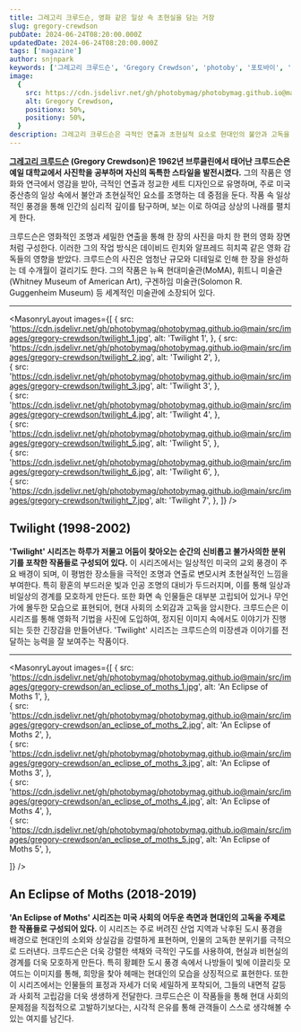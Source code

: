 ```yaml
---
title: 그레고리 크루드슨, 영화 같은 일상 속 초현실을 담는 거장
slug: gregory-crewdson
pubDate: 2024-06-24T08:20:00.000Z
updatedDate: 2024-06-24T08:20:00.000Z
tags: ['magazine']
author: snjnpark
keywords: ['그레고리 크루드슨', 'Gregory Crewdson', 'photoby', '포토바이', '사진작가', 'photography']
image:
  {
    src: https://cdn.jsdelivr.net/gh/photobymag/photobymag.github.io@main/src/images/gregory-crewdson/twilight_2.jpg,
    alt: Gregory Crewdson,
    positionx: 50%,
    positiony: 50%,
  }
description: 그레고리 크루드슨은 극적인 연출과 초현실적 요소로 현대인의 불안과 고독을 표현하는 사진 작가로, 영화적인 조명과 디테일한 연출을 통해 한 편의 영화 장면처럼 작품을 구성한다. 대표작으로 'Twilight'와 'An Eclipse of Moths' 시리즈가 있다.
---
```


**[그레고리 크루드슨](https://gagosian.com/artists/gregory-crewdson/?utm_source=referral&utm_medium=website&utm_campign=photoby_xyz) (Gregory Crewdson)은 1962년 브루클린에서 태어난 크루드슨은 예일 대학교에서 사진학을 공부하며 자신의 독특한 스타일을 발전시켰다.**
그의 작품은 영화와 연극에서 영감을 받아, 극적인 연출과 정교한 세트 디자인으로 유명하며, 주로 미국 중산층의 일상 속에서 불안과 초현실적인 요소를 조명하는 데 중점을 둔다. 
작품 속 일상적인 풍경을 통해 인간의 심리적 깊이를 탐구하며, 보는 이로 하여금 상상의 나래를 펼치게 한다.

크루드슨은 영화적인 조명과 세밀한 연출을 통해 한 장의 사진을 마치 한 편의 영화 장면처럼 구성한다. 
이러한 그의 작업 방식은 데이비드 린치와 알프레드 히치콕 같은 영화 감독들의 영향을 받았다. 
크루드슨의 사진은 엄청난 규모와 디테일로 인해 한 장을 완성하는 데 수개월이 걸리기도 한다. 
그의 작품은 뉴욕 현대미술관(MoMA), 휘트니 미술관(Whitney Museum of American Art), 구겐하임 미술관(Solomon R. Guggenheim Museum) 등 세계적인 미술관에 소장되어 있다.

---


<MasonryLayout
  images={[
    {
      src: 'https://cdn.jsdelivr.net/gh/photobymag/photobymag.github.io@main/src/images/gregory-crewdson/twilight_1.jpg',
      alt: 'Twilight 1',
    },
    {
      src: 'https://cdn.jsdelivr.net/gh/photobymag/photobymag.github.io@main/src/images/gregory-crewdson/twilight_2.jpg',
      alt: 'Twilight 2',
    },    
    {
      src: 'https://cdn.jsdelivr.net/gh/photobymag/photobymag.github.io@main/src/images/gregory-crewdson/twilight_3.jpg',
      alt: 'Twilight 3',
    },    
    {
      src: 'https://cdn.jsdelivr.net/gh/photobymag/photobymag.github.io@main/src/images/gregory-crewdson/twilight_4.jpg',
      alt: 'Twilight 4',
    },    
    {
      src: 'https://cdn.jsdelivr.net/gh/photobymag/photobymag.github.io@main/src/images/gregory-crewdson/twilight_5.jpg',
      alt: 'Twilight 5',
    },    
    {
      src: 'https://cdn.jsdelivr.net/gh/photobymag/photobymag.github.io@main/src/images/gregory-crewdson/twilight_6.jpg',
      alt: 'Twilight 6',
    },    
    {
      src: 'https://cdn.jsdelivr.net/gh/photobymag/photobymag.github.io@main/src/images/gregory-crewdson/twilight_7.jpg',
      alt: 'Twilight 7',
    },
  ]}
/>

## Twilight (1998-2002)

**'Twilight' 시리즈는 하루가 저물고 어둠이 찾아오는 순간의 신비롭고 불가사의한 분위기를 포착한 작품들로 구성되어 있다.** 
이 시리즈에서는 일상적인 미국의 교외 풍경이 주요 배경이 되며, 이 평범한 장소들을 극적인 조명과 연출로 변모시켜 초현실적인 느낌을 부여한다. 
특히 황혼의 부드러운 빛과 인공 조명의 대비가 두드러지며, 이를 통해 일상과 비일상의 경계를 모호하게 만든다.
또한 화면 속 인물들은 대부분 고립되어 있거나 무언가에 몰두한 모습으로 표현되어, 현대 사회의 소외감과 고독을 암시한다.
크루드슨은 이 시리즈를 통해 영화적 기법을 사진에 도입하여, 정지된 이미지 속에서도 이야기가 진행되는 듯한 긴장감을 만들어낸다.
'Twilight' 시리즈는 크루드슨의 미장센과 이야기를 전달하는 능력을 잘 보여주는 작품이다.

---

<MasonryLayout
  images={[
    {
      src: 'https://cdn.jsdelivr.net/gh/photobymag/photobymag.github.io@main/src/images/gregory-crewdson/an_eclipse_of_moths_1.jpg',
      alt: 'An Eclipse of Moths 1',
    },    
    {
      src: 'https://cdn.jsdelivr.net/gh/photobymag/photobymag.github.io@main/src/images/gregory-crewdson/an_eclipse_of_moths_2.jpg',
      alt: 'An Eclipse of Moths 2',
    },    
    {
      src: 'https://cdn.jsdelivr.net/gh/photobymag/photobymag.github.io@main/src/images/gregory-crewdson/an_eclipse_of_moths_3.jpg',
      alt: 'An Eclipse of Moths 3',
    },    
    {
      src: 'https://cdn.jsdelivr.net/gh/photobymag/photobymag.github.io@main/src/images/gregory-crewdson/an_eclipse_of_moths_4.jpg',
      alt: 'An Eclipse of Moths 4',
    },    
    {
      src: 'https://cdn.jsdelivr.net/gh/photobymag/photobymag.github.io@main/src/images/gregory-crewdson/an_eclipse_of_moths_5.jpg',
      alt: 'An Eclipse of Moths 5',
    },

  ]}
/>

## An Eclipse of Moths (2018-2019)

**'An Eclipse of Moths' 시리즈는 미국 사회의 어두운 측면과 현대인의 고독을 주제로 한 작품들로 구성되어 있다.**
이 시리즈는 주로 버려진 산업 지역과 낙후된 도시 풍경을 배경으로 현대인의 소외와 상실감을 강렬하게 표현하며, 인물의 고독한 분위기를 극적으로 드러낸다. 
크루드슨은 더욱 강렬한 색채와 극적인 구도를 사용하여, 현실과 비현실의 경계를 더욱 모호하게 만든다.
특히 황폐한 도시 풍경 속에서 나방들이 빛에 이끌리듯 모여드는 이미지를 통해, 희망을 찾아 헤매는 현대인의 모습을 상징적으로 표현한다.
또한 이 시리즈에서는 인물들의 표정과 자세가 더욱 세밀하게 포착되어, 그들의 내면적 갈등과 사회적 고립감을 더욱 생생하게 전달한다.
크루드슨은 이 작품들을 통해 현대 사회의 문제점을 직접적으로 고발하기보다는, 시각적 은유를 통해 관객들이 스스로 생각해볼 수 있는 여지를 남긴다.